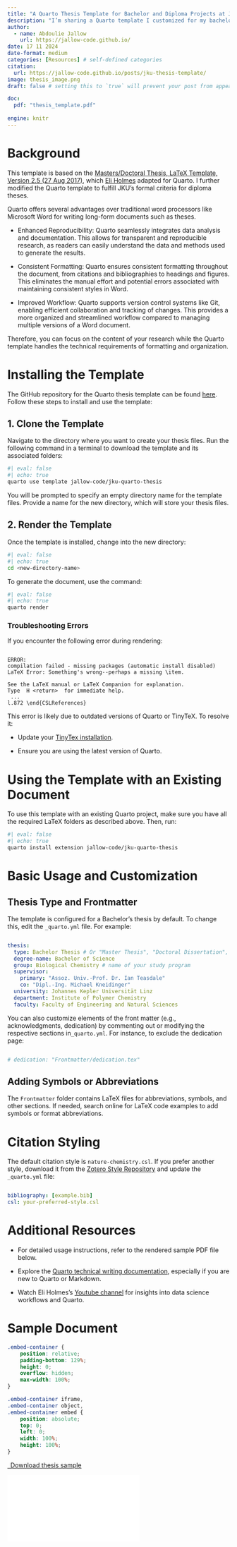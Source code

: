```yaml
---
title: "A Quarto Thesis Template for Bachelor and Diploma Projects at JKU"
description: "I’m sharing a Quarto template I customized for my bachelor’s thesis at Johannes Kepler University Linz."
author:
  - name: Abdoulie Jallow
    url: https://jallow-code.github.io/
date: 17 11 2024
date-format: medium
categories: [Resources] # self-defined categories
citation: 
  url: https://jallow-code.github.io/posts/jku-thesis-template/ 
image: thesis_image.png
draft: false # setting this to `true` will prevent your post from appearing on your listing page until you're ready!

doc:
  pdf: "thesis_template.pdf"
  
engine: knitr
---
```


# Background

This template is based on the [Masters/Doctoral Thesis, LaTeX Template, Version 2.5 (27 Aug 2017)](https://www.latextemplates.com/template/masters-doctoral-thesis), which [Eli Holmes](https://github.com/eeholmes) adapted for Quarto. I further modified the Quarto template to fulfill JKU's formal criteria for diploma theses.

Quarto offers several advantages over traditional word processors like Microsoft Word for writing long-form documents such as theses.

-   Enhanced Reproducibility: Quarto seamlessly integrates data analysis and documentation. This allows for transparent and reproducible research, as readers can easily understand the data and methods used to generate the results.

-   Consistent Formatting: Quarto ensures consistent formatting throughout the document, from citations and bibliographies to headings and figures. This eliminates the manual effort and potential errors associated with maintaining consistent styles in Word.

-   Improved Workflow: Quarto supports version control systems like Git, enabling efficient collaboration and tracking of changes. This provides a more organized and streamlined workflow compared to managing multiple versions of a Word document.

Therefore, you can focus on the content of your research while the Quarto template handles the technical requirements of formatting and organization.

# Installing the Template

The GitHub repository for the Quarto thesis template can be found [here](https://github.com/jallow-code/jku-quarto-thesis). Follow these steps to install and use the template:

## 1. Clone the Template

Navigate to the directory where you want to create your thesis files. Run the following command in a terminal to download the template and its associated folders:

```bash
#| eval: false
#| echo: true
quarto use template jallow-code/jku-quarto-thesis

```

You will be prompted to specify an empty directory name for the template files. Provide a name for the new directory, which will store your thesis files.

## 2. Render the Template

Once the template is installed, change into the new directory:

```bash
#| eval: false
#| echo: true
cd <new-directory-name>

```

To generate the document, use the command:

```bash
#| eval: false
#| echo: true
quarto render

```

### Troubleshooting Errors

If you encounter the following error during rendering:

``` vbnet

ERROR: 
compilation failed - missing packages (automatic install disabled)
LaTeX Error: Something's wrong--perhaps a missing \item.

See the LaTeX manual or LaTeX Companion for explanation.
Type  H <return>  for immediate help.
 ...
l.872 \end{CSLReferences}
```

This error is likely due to outdated versions of Quarto or TinyTeX. To resolve it:

-   Update your [TinyTex installation](https://yihui.org/tinytex/).

-   Ensure you are using the latest version of Quarto.

# Using the Template with an Existing Document

To use this template with an existing Quarto project, make sure you have all the required LaTeX folders as described above. Then, run:

```bash
#| eval: false
#| echo: true
quarto install extension jallow-code/jku-quarto-thesis
```

# Basic Usage and Customization

## Thesis Type and Frontmatter

The template is configured for a Bachelor’s thesis by default. To change this, edit the `_quarto.yml` file. For example:

``` yaml

thesis:
  type: Bachelor Thesis # Or "Master Thesis", "Doctoral Dissertation", etc.
  degree-name: Bachelor of Science
  group: Biological Chemistry # name of your study program
  supervisor:
    primary: "Assoz. Univ.-Prof. Dr. Ian Teasdale"
    co: "Dipl.-Ing. Michael Kneidinger"
  university: Johannes Kepler Universität Linz
  department: Institute of Polymer Chemistry
  faculty: Faculty of Engineering and Natural Sciences
```

You can also customize elements of the front matter (e.g., acknowledgments, dedication) by commenting out or modifying the respective sections in`_quarto.yml`. For instance, to exclude the dedication page:

``` yaml

# dedication: "Frontmatter/dedication.tex"
```

## Adding Symbols or Abbreviations

The `Frontmatter` folder contains LaTeX files for abbreviations, symbols, and other sections. If needed, search online for LaTeX code examples to add symbols or format abbreviations.

# Citation Styling

The default citation style is `nature-chemistry.csl`. If you prefer another style, download it from the [Zotero Style Repository](https://www.zotero.org/styles?fields=chemistry) and update the `_quarto.yml` file:

``` yml

bibliography: [example.bib]
csl: your-preferred-style.csl
```

# Additional Resources

-   For detailed usage instructions, refer to the rendered sample PDF file below.

-   Explore the [Quarto technical writing documentation](https://quarto.org/docs/visual-editor/technical.html), especially if you are new to Quarto or Markdown.

-   Watch Eli Holmes's [Youtube channel](https://www.youtube.com/@eeholmes-datascience4849) for insights into data science workflows and Quarto.

# Sample Document

```css
.embed-container {
    position: relative;
    padding-bottom: 129%;
    height: 0;
    overflow: hidden;
    max-width: 100%;
}

.embed-container iframe,
.embed-container object,
.embed-container embed {
    position: absolute;
    top: 0;
    left: 0;
    width: 100%;
    height: 100%;
}
```

```{=html}
<p class="text-center">
  <a class="btn btn-primary btn-lg doc-download" href="`r rmarkdown::metadata$cv$pdf`" target="_blank">
    <i class="fa-solid fa-file-arrow-down"></i>&ensp;Download thesis sample
  </a>
</p>

<div class="embed-container">
  <iframe src="`r rmarkdown::metadata$doc$pdf`" style="border: 0.5px"></iframe>
</div>
```
